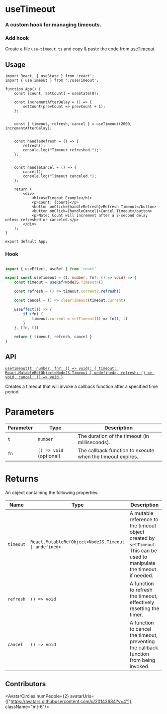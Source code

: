 
# useTimeout

<h3 className="mt-4 text-xl font-normal text-gray-400">A custom hook for managing timeouts.</h3>


### Add hook

Create a file `use-timeout.ts` and copy & paste the code from [useTimeout](/hooks/use-timeout#hook)

## Usage

```tsx
import React, { useState } from 'react';
import { useTimeout } from './useTimeout';

function App() {
    const [count, setCount] = useState(0);

    const incrementAfterDelay = () => {
        setCount(prevCount => prevCount + 1);
    };

   
    const { timeout, refresh, cancel } = useTimeout(2000, incrementAfterDelay);

   
    const handleRefresh = () => {
        refresh(); 
        console.log("Timeout refreshed.");
    };

 
    const handleCancel = () => {
        cancel(); 
        console.log("Timeout canceled.");
    };

    return (
        <div>
            <h1>useTimeout Example</h1>
            <p>Count: {count}</p>
            <button onClick={handleRefresh}>Refresh Timeout</button>
            <button onClick={handleCancel}>Cancel Timeout</button>
            <p>Note: Count will increment after a 2-second delay unless refreshed or canceled.</p>
        </div>
    );
}

export default App;

```

### Hook

```ts copy

import { useEffect, useRef } from 'react'

export const useTimeout = (t: number, fn?: () => void) => {
    const timeout = useRef<NodeJS.Timeout>()

    const refresh = () => timeout.current?.refresh()

    const cancel = () => clearTimeout(timeout.current)

    useEffect(() => {
        if (fn) {
            timeout.current = setTimeout(() => fn(), t)
        }
    }, [fn, t])

    return { timeout, refresh, cancel }
}


```

## API

[`useTimeout(t: number, fn?: () => void): { timeout: React.MutableRefObject<NodeJS.Timeout | undefined>, refresh: () => void, cancel: () => void }`](/hooks/use-timeout#hook)

Creates a timeout that will invoke a callback function after a specified time period.

 <h1 className='text-xl font-medium mt-6'>Parameters</h1>

| Parameter | Type | Description |
| ---- | ---- | ----------- |
| `t` | `number` | The duration of the timeout (in milliseconds). |
| `fn` | `() => void` (optional) | The callback function to execute when the timeout expires. |


 <h1 className='text-xl font-medium mt-6'>Returns</h1>

An object containing the following properties:

| Name | Type | Description |
| ---- | ---- | ----------- |
| `timeout` | `React.MutableRefObject<NodeJS.Timeout \| undefined>` | A mutable reference to the timeout object created by `setTimeout`. This can be used to manipulate the timeout if needed. |
| `refresh` | `() => void` | A function to refresh the timeout, effectively resetting the timer. |
| `cancel` | `() => void` | A function to cancel the timeout, preventing the callback function from being invoked. |



## Contributors

<AvatarCircles numPeople={2} avatarUrls={["https://avatars.githubusercontent.com/u/20143684?v=4"]}  className="mt-6"/>
